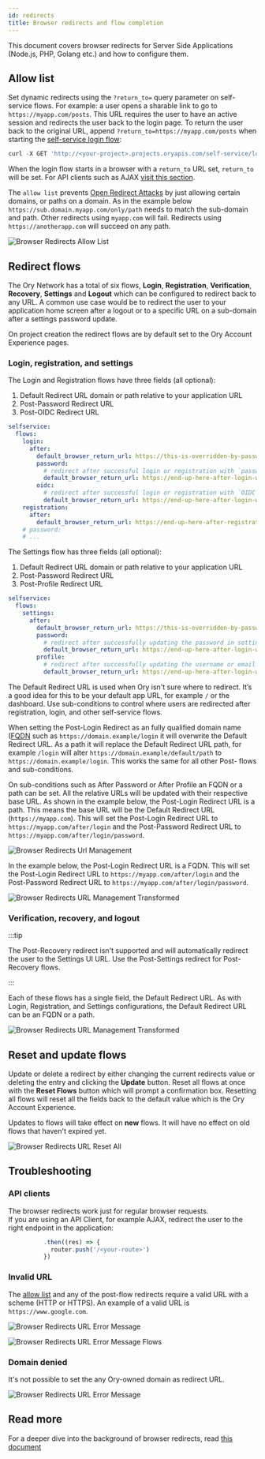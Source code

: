 ```yaml
---
id: redirects
title: Browser redirects and flow completion
---
```


This document covers browser redirects for Server Side Applications (Node.js, PHP, Golang etc.) and how to configure them.

## Allow list

Set dynamic redirects using the `?return_to=` query parameter on self-service flows. For example: a user opens a sharable link to
go to `https://myapp.com/posts`. This URL requires the user to have an active session and redirects the user back to the login
page. To return the user back to the original URL, append `?return_to=https://myapp.com/posts` when starting the
[self-service login flow](https://www.ory.sh/docs/reference/api#operation/initializeSelfServiceLoginFlowForBrowsers):

```js
curl -X GET 'http://<your-project>.projects.oryapis.com/self-service/login/browser?return_to=...'
```

When the login flow starts in a browser with a `return_to` URL set, `return_to` will be set. For API clients such as AJAX
[visit this section](#api-clients).

The `allow list` prevents
[Open Redirect Attacks](https://cheatsheetseries.owasp.org/cheatsheets/Unvalidated_Redirects_and_Forwards_Cheat_Sheet.html) by
just allowing certain domains, or paths on a domain. As in the example below `https://sub.domain.myapp.com/only/path` needs to
match the sub-domain and path. Other redirects using `myapp.com` will fail. Redirects using `https://anotherapp.com` will succeed
on any path.

![Browser Redirects Allow List](./_static/redirects/browser-redirects-allow-list.png)

## Redirect flows

The Ory Network has a total of six flows, **Login**, **Registration**, **Verification**, **Recovery**, **Settings** and **Logout**
which can be configured to redirect back to any URL. A common use case would be to redirect the user to your application home
screen after a logout or to a specific URL on a sub-domain after a settings password update.

On project creation the redirect flows are by default set to the Ory Account Experience pages.

### Login, registration, and settings

The Login and Registration flows have three fields (all optional):

1. Default Redirect URL domain or path relative to your application URL
2. Post-Password Redirect URL
3. Post-OIDC Redirect URL

```yaml file="config.yml"
selfservice:
  flows:
    login:
      after:
        default_browser_return_url: https://this-is-overridden-by-password/
        password:
          # redirect after successful login or registration with `password` method
          default_browser_return_url: https://end-up-here-after-login-with-password/
        oidc:
          # redirect after successful login or registration with `OIDC` method
          default_browser_return_url: https://end-up-here-after-login-with-oidc/
    registration:
      after:
        default_browser_return_url: https://end-up-here-after-registration/
    # password:
    # ...
```

The Settings flow has three fields (all optional):

1. Default Redirect URL domain or path relative to your application URL
2. Post-Password Redirect URL
3. Post-Profile Redirect URL

```yaml file="config.yml"
selfservice:
  flows:
    settings:
      after:
        default_browser_return_url: https://this-is-overridden-by-password/
        password:
          # redirect after successfully updating the password in settings
          default_browser_return_url: https://end-up-here-after-login-with-password/
        profile:
          # redirect after successfully updating the username or email in settings
          default_browser_return_url: https://end-up-here-after-login-with-password/
```

The Default Redirect URL is used when Ory isn't sure where to redirect. It’s a good idea for this to be your default app URL, for
example `/` or the dashboard. Use sub-conditions to control where users are redirected after registration, login, and other
self-service flows.

When setting the Post-Login Redirect as an fully qualified domain name
([FQDN](https://en.wikipedia.org/wiki/Fully_qualified_domain_name) such as `https://domain.example/login` it will overwrite the
Default Redirect URL. As a path it will replace the Default Redirect URL path, for example `/login` will alter
`https://domain.example/default/path` to `https://domain.example/login`. This works the same for all other Post- flows and
sub-conditions.

On sub-conditions such as After Password or After Profile an FQDN or a path can be set. All the relative URLs will be updated with
their respective base URL. As shown in the example below, the Post-Login Redirect URL is a path. This means the base URL will be
the Default Redirect URL (`https://myapp.com`). This will set the Post-Login Redirect URL to `https://myapp.com/after/login` and
the Post-Password Redirect URL to `https://myapp.com/after/login/password`.

![Browser Redirects Url Management](./_static/redirects/browser-redirects-url-management.png)

In the example below, the Post-Login Redirect URL is a FQDN. This will set the Post-Login Redirect URL to
`https://myapp.com/after/login` and the Post-Password Redirect URL to `https://myapp.com/after/login/password`.

![Browser Redirects URL Management Transformed](./_static/redirects/browser-redirects-url-management-2.png)

### Verification, recovery, and logout

:::tip

The Post-Recovery redirect isn't supported and will automatically redirect the user to the Settings UI URL. Use the Post-Settings
redirect for Post-Recovery flows.

:::

Each of these flows has a single field, the Default Redirect URL. As with Login, Registration, and Settings configurations, the
Default Redirect URL can be an FQDN or a path.

![Browser Redirects URL Management Transformed](./_static/redirects/browser-redirects-url-management-3.png)

## Reset and update flows

Update or delete a redirect by either changing the current redirects value or deleting the entry and clicking the **Update**
button. Reset all flows at once with the **Reset Flows** button which will prompt a confirmation box. Resetting all flows will
reset all the fields back to the default value which is the Ory Account Experience.

Updates to flows will take effect on **new** flows. It will have no effect on old flows that haven't expired yet.

![Browser Redirects URL Reset All](./_static/redirects/browser-redirects-reset-all.png)

## Troubleshooting

### API clients

The browser redirects work just for regular browser requests.  
If you are using an API Client, for example AJAX, redirect the user to the right endpoint in the application:

```ts
          .then((res) => {
            router.push('/<your-route>')
          })
```

### Invalid URL

The [allow list](#allow-list) and any of the post-flow redirects require a valid URL with a scheme (HTTP or HTTPS). An example of
a valid URL is `https://www.google.com`.

![Browser Redirects URL Error Message](./_static/redirects/browser-redirects-error-messages-1.png)

![Browser Redirects URL Error Message Flows](./_static/redirects/browser-redirects-error-messages-flows.png)

### Domain denied

It's not possible to set the any Ory-owned domain as redirect URL.

![Browser Redirects URL Error Message](./_static/redirects/browser-redirects-error-messages-2.png)

## Read more

For a deeper dive into the background of browser redirects, read
[this document](https://www.ory.sh/kratos/docs/concepts/browser-redirect-flow-completion)
